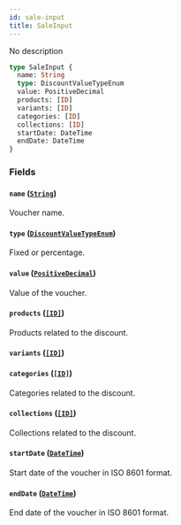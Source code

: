 ```yaml
---
id: sale-input
title: SaleInput
---
```


No description

```graphql
type SaleInput {
  name: String
  type: DiscountValueTypeEnum
  value: PositiveDecimal
  products: [ID]
  variants: [ID]
  categories: [ID]
  collections: [ID]
  startDate: DateTime
  endDate: DateTime
}
```

### Fields

#### `name` ([`String`](../../../developer/api-reference/scalars/string))

Voucher name.

#### `type` ([`DiscountValueTypeEnum`](../../../developer/api-reference/enums/discount-value-type-enum))

Fixed or percentage.

#### `value` ([`PositiveDecimal`](../../../developer/api-reference/scalars/positive-decimal))

Value of the voucher.

#### `products` ([`[ID]`](../../../developer/api-reference/scalars/id))

Products related to the discount.

#### `variants` ([`[ID]`](../../../developer/api-reference/scalars/id))

#### `categories` ([`[ID]`](../../../developer/api-reference/scalars/id))

Categories related to the discount.

#### `collections` ([`[ID]`](../../../developer/api-reference/scalars/id))

Collections related to the discount.

#### `startDate` ([`DateTime`](../../../developer/api-reference/scalars/date-time))

Start date of the voucher in ISO 8601 format.

#### `endDate` ([`DateTime`](../../../developer/api-reference/scalars/date-time))

End date of the voucher in ISO 8601 format.
